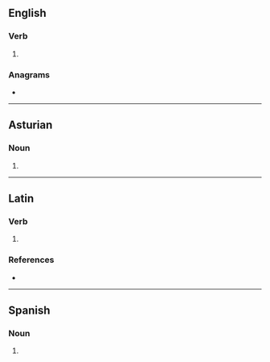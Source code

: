 {{also|condonés}}
==English==

===Verb===
{{head|en|verb form}}

# {{en-third-person singular of|condone}}

===Anagrams===
* {{anagrams|en|a=cdennoos|endocons}}

----

==Asturian==

===Noun===
{{head|ast|noun form|g=m-p}}

# {{plural of|ast|condón}}

----

==Latin==

===Verb===
{{la-verb-form|condōnēs}}

# {{inflection of|la|condōnō||2|s|pres|actv|subj}}

===References===
* {{R:du Cange}}

----

==Spanish==

===Noun===
{{head|es|noun form|g=m-p}}

# {{plural of|es|condón}}